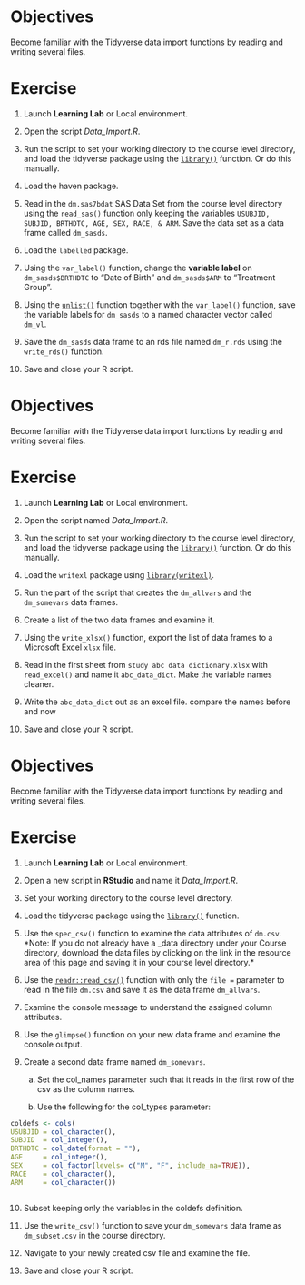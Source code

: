 # **Objectives**

Become familiar with the Tidyverse data import functions by reading and writing several files.

# **Exercise**

1.  Launch **Learning Lab** or Local environment.

2.  Open the script *Data_Import.R*.

3.  Run the script to set your working directory to the course level directory, and load the tidyverse package using the [`library()`](https://rdrr.io/r/base/library.html) function. Or do this manually.

4.  Load the haven package.

5.  Read in the `dm.sas7bdat` SAS Data Set from the course level directory using the `read_sas()` function only keeping the variables `USUBJID, SUBJID, BRTHDTC, AGE, SEX, RACE, & ARM`. Save the data set as a data frame called `dm_sasds`.

6.  Load the `labelled` package.

7.  Using the `var_label()` function, change the **variable label** on `dm_sasds$BRTHDTC` to “Date of Birth” and `dm_sasds$ARM` to “Treatment Group”.

8.  Using the [`unlist()`](https://rdrr.io/r/base/unlist.html) function together with the `var_label()` function, save the variable labels for `dm_sasds` to a named character vector called `dm_vl`.

9.  Save the `dm_sasds` data frame to an rds file named `dm_r.rds` using the `write_rds()` function.

10. Save and close your R script.

# **Objectives**

Become familiar with the Tidyverse data import functions by reading and writing several files.

# **Exercise**

1.  Launch **Learning Lab** or Local environment.

2.  Open the script named *Data_Import.R*.

3.  Run the script to set your working directory to the course level directory, and load the tidyverse package using the [`library()`](https://rdrr.io/r/base/library.html) function. Or do this manually.

4.  Load the `writexl` package using [`library(writexl)`](https://docs.ropensci.org/writexl/).

5.  Run the part of the script that creates the `dm_allvars` and the `dm_somevars` data frames.

6.  Create a list of the two data frames and examine it.

7.  Using the `write_xlsx()` function, export the list of data frames to a Microsoft Excel `xlsx` file.

8.  Read in the first sheet from `study abc data dictionary.xlsx` with `read_excel()` and name it `abc_data_dict`. Make the variable names cleaner.

9.  Write the `abc_data_dict` out as an excel file. compare the names before and now

10. Save and close your R script.

# **Objectives**

Become familiar with the Tidyverse data import functions by reading and writing several files.

# **Exercise**

1.  Launch **Learning Lab** or Local environment.

2.  Open a new script in **RStudio** and name it *Data_Import.R*.

3.  Set your working directory to the course level directory.

4.  Load the tidyverse package using the [`library()`](https://rdrr.io/r/base/library.html) function.

5.  Use the `spec_csv()` function to examine the data attributes of `dm.csv`. \*Note: If you do not already have a \_data directory under your Course directory, download the data files by clicking on the link in the resource area of this page and saving it in your course level directory.\*

6.  Use the [`readr::read_csv()`](https://readr.tidyverse.org/reference/read_delim.html) function with only the `file =` parameter to read in the file `dm.csv` and save it as the data frame `dm_allvars`.

7.  Examine the console message to understand the assigned column attributes.

8.  Use the `glimpse()` function on your new data frame and examine the console output.

9.  Create a second data frame named `dm_somevars`.

    a.  Set the col_names parameter such that it reads in the first row of the csv as the column names.

    b.  Use the following for the col_types parameter:

``` r
coldefs <- cols(   
USUBJID = col_character(),   
SUBJID  = col_integer(),   
BRTHDTC = col_date(format = ""),   
AGE     = col_integer(),   
SEX     = col_factor(levels= c("M", "F", include_na=TRUE)),   
RACE    = col_character(),   
ARM     = col_character())
```

```r

```

10. Subset keeping only the variables in the coldefs definition.

11. Use the `write_csv()` function to save your `dm_somevars` data frame as `dm_subset.csv` in the course directory.

12. Navigate to your newly created csv file and examine the file.

13. Save and close your R script.
